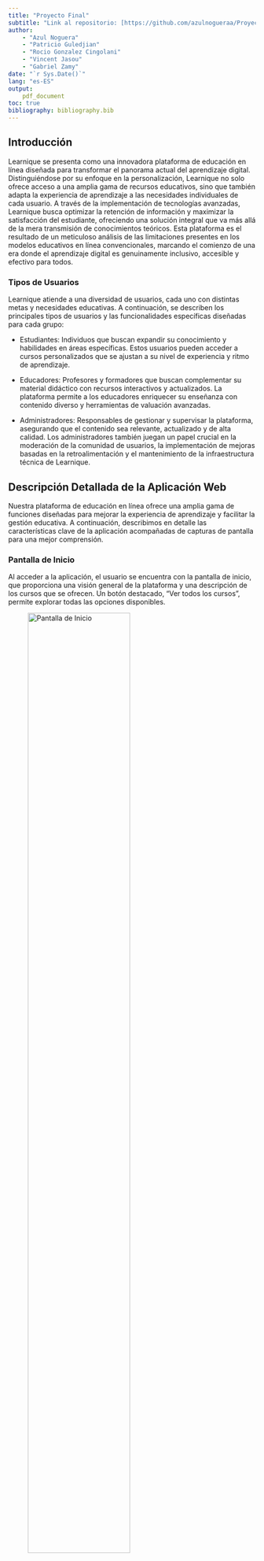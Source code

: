 ```yaml
---
title: "Proyecto Final"
subtitle: "Link al repositorio: [https://github.com/azulnogueraa/Proyecto_AW](https://github.com/azulnogueraa/Proyecto_AW)"
author:
    - "Azul Noguera" 
    - "Patricio Guledjian"
    - "Rocio Gonzalez Cingolani"
    - "Vincent Jasou"
    - "Gabriel Zamy"
date: "`r Sys.Date()`"
lang: "es-ES"
output: 
    pdf_document
toc: true
bibliography: bibliography.bib
---
```

\newpage

\section*{Memoria de la estructura del proyecto}

## Introducción

Learnique se presenta como una innovadora plataforma de educación en línea diseñada para transformar el panorama actual del aprendizaje digital. Distinguiéndose por su enfoque en la personalización, Learnique no solo ofrece acceso a una amplia gama de recursos educativos, sino que también adapta la experiencia de aprendizaje a las necesidades individuales de cada usuario. A través de la implementación de tecnologías avanzadas, Learnique busca optimizar la retención de información y maximizar la satisfacción del estudiante, ofreciendo una solución integral que va más allá de la mera transmisión de conocimientos teóricos. Esta plataforma es el resultado de un meticuloso análisis de las limitaciones presentes en los modelos educativos en línea convencionales, marcando el comienzo de una era donde el aprendizaje digital es genuinamente inclusivo, accesible y efectivo para todos. 

### Tipos de Usuarios

Learnique atiende a una diversidad de usuarios, cada uno con distintas metas y necesidades educativas. A continuación, se describen los principales tipos de usuarios y las funcionalidades específicas diseñadas para cada grupo:

- Estudiantes:
Individuos que buscan expandir su conocimiento y habilidades en áreas específicas. Estos usuarios pueden acceder a cursos personalizados que se ajustan a su nivel de experiencia y ritmo de aprendizaje.

- Educadores:
Profesores y formadores que buscan complementar su material didáctico con recursos interactivos y actualizados. La plataforma permite a los educadores enriquecer su enseñanza con contenido diverso y herramientas de valuación avanzadas.

- Administradores:
Responsables de gestionar y supervisar la plataforma, asegurando que el contenido sea relevante, actualizado y de alta calidad. Los administradores también juegan un papel crucial en la moderación de la comunidad de usuarios, la implementación de mejoras basadas en la retroalimentación y el mantenimiento de la infraestructura técnica de Learnique.


\newpage

## Descripción Detallada de la Aplicación Web 

Nuestra plataforma de educación en línea ofrece una amplia gama de funciones diseñadas para mejorar la experiencia de aprendizaje y facilitar la gestión educativa. A continuación, describimos en detalle las características clave de la aplicación acompañadas de capturas de pantalla para una mejor comprensión.

### Pantalla de Inicio

Al acceder a la aplicación, el usuario se encuentra con la pantalla de inicio, que proporciona una visión general de la plataforma y una descripción de los cursos que se ofrecen. Un botón destacado, "Ver todos los cursos", permite explorar todas las opciones disponibles.

![Pantalla de Inicio](ss/inicio.png){width=70%}


### Pantallas de Registro y Log In

La aplicación cuenta con pantallas separadas para registro y logIn. Los usuarios pueden registrarse o iniciar sesión como estudiantes, profesores o administradores, según su rol correspondiente.

- Pantalla de Registro: Aquí, los nuevos usuarios pueden crear una cuenta.

- Pantalla de LogIn: Los usuarios registrados pueden acceder a su cuenta.


![Pantalla de Registro](ss/registro.png){width=50%}
![Pantalla de Log In](ss/login.png){width=50%}



### Perfil, Búsqueda de Curso e Inscripción (Estudiante)

Una vez que un usuario se identifica como estudiante, obtiene acceso a las siguientes pantallas:

- Inicio: Panel general de la actividad en la plataforma.
- Cursos: Vista y gestión de todos los cursos disponibles.

![Pantalla de Cursos](ss/cursos.png){width=70%}

- Perfil: El estudiante puede ver y editar su información personal, además de revisar los cursos en los que está inscrito.

![Pantalla de Perfil](ss/perfil.png){width=70%}

- Buscar Curso: Se pueden buscar cursos utilizando filtros como nombre o precio.

![Pantalla de Buscar Curso](ss/busca_curso.png){width=70%}

- Detalle de Cursos: Se pueden ver el contenido del curso. 

![Pantalla de Detalle de Cursos](ss/detalle_curso.png){width=70%}

- Inscripción a Cursos: Te puedes inscribir al curso que más te guste. 

![Pantalla de inscripción](ss/inscripcion.png){width=70%}

- Chat: Acceso a chat con profesores si el alumno esta inscripto en el un curso.

![Pantalla de chat](ss/chat.png){width=70%}


### Mis Cursos y Mis Alumnos (Profesor)

Los profesores tienen acceso a las siguientes pantallas:

- Inicio: Panel general de la actividad en la plataforma.
- Mis Cursos: Listado de cursos que el profesor imparte.

![Pantalla de Mis Cursos](ss/mis_cursos.png){width=70%}

- Mis Alumnos: Gestión de estudiantes inscritos en los cursos del profesor.

![Pantalla de Mis Alumnos](ss/mis_alumnos.png){width=70%}

### Funcionalidades del Administrador

Los administradores tienen acceso a un conjunto completo de herramientas para gestionar la plataforma, incluyendo:

- Inicio: Panel general de la actividad en la plataforma.
- Cursos: Vista y gestión de todos los cursos disponibles.
- Ajustes: Panel de administración de la base de datos, permitiendo:
  - Eliminar usuarios.
  - Cambiar roles de usuarios.
  - Agregar curso. 
  - Editar curso.
  - Eliminar cursos.
  
![Pantalla de Ajustes](ss/admin.png){width=70%}

- Buscar Curso: Búsqueda de cursos por nombre o precio, similar a la funcionalidad disponible para los estudiantes.



Conclusión

La aplicación web de educación en línea está diseñada para ofrecer una experiencia completa tanto a estudiantes como a profesores y administradores. Las capturas de pantalla presentadas demuestran cómo cada tipo de usuario puede interactuar de manera eficiente con las distintas funcionalidades, contribuyendo así a una gestión y un aprendizaje óptimos.






\newpage

## Listado de scripts para las vistas

### Pagina Principal
- index.php : Pantalla principal de la página web. 

### Comun
- topBar.php : Cabecera de la web

- curso.php : Vista de un curso en particular. 

### Plantilla
- plantilla.php : Plantilla que será llamada por todas las vistas. 

### F1: Gestión de Roles: Estudiante, Profesor, Administrador
- login.php : Pantalla de login.

- registro.php : Pantalla de registro.

- logout.php : Pantalla de logout.

- perfil.php : Pantalla de perfil de usuario.

- mis_alumnos.php : Pantalla de alumnos de un profesor.

- mis_cursos.php : Pantalla de cursos que dicta un profesor.

### F2: Gestión de Inscripciones y Matriculaciones
- inscripcion.php : Pantalla de inscripción a un curso.

- darseDeBaja.php : Pantalla de desinscripcion de un curso.

### F3: Gestión de Búsqueda con Filtros
- cursos.php : Pantalla de listado de cursos. A partir de ahí, podemos seleccionar el curso para acceder a la información que deseamos.

- curso.php : vista para un curso en particular.

- buscar_cursos.php : Buscador de cursos.

### F4: Panel de Administración
- ajustes.php : En ajustes se podrá borrar usuarios, cambiar roles de usuario y crear, editar o borrar cursos.

- actualizar_curso.php: Gestiona la actualización de un curso.

- agregar_curso.php: Gestiona la creación de un curso.

### F5: Gestión de Comunicación: Estudiantes y Profesores
- chat.php : Pantalla de chat

\vspace{12mm}

## Listado de scripts adicionales

- Clase de identidad de las tablas de la base de datos:

  - Admin.php

  - Estudiante.php

  - Profesor.php
  
  - Registrado.php
   
  - Curso.php

  - Mensaje.php
  
- Reorganización de la funcionalidad asociada a la gestión de los usuarios:

  - Usuario.php

- Centralización de la gestión de conexiones a bases de datos y otras operaciones de la aplicación. 

  - Aplicacion.php
  
- Reorganización de la gestión de formularios:

  - Formulario.php

  - FormurioInscripcion.php
  
  - FormularioLogin.php

  - FormularioRegistro.php
  
  - FormularioAgregarCurso.php

- Configuración e inicialización de la aplicación:

  - Config.php
  
- buscador.php
- procesarActualizarPerfil.php

\newpage


## Estructura de la base de datos

![Diagrama de la estructura de la base de datos](../img/diagrama.png){ width=85% }

La arquitectura de nuestra base de datos está meticulosamente diseñada para sustentar una plataforma educativa online que ofrece una experiencia integral tanto para estudiantes como para profesores. El diagrama adjunto proporciona una representación visual de las relaciones y los campos clave de la base de datos.

La tabla `estudiante` almacena los datos esenciales del usuario, incluyendo un identificador único `id`, el `nombre_usuario`, `apellido`, `email`, y una `contraseña` segura. Esta tabla es fundamental para la gestión de cuentas y la personalización de la experiencia del usuario.

Paralelamente, la tabla `profesor` captura información detallada de los educadores en la plataforma, como sus credenciales de acceso, `experiencia` profesional y especializaciones. El vínculo entre los cursos y los profesores se establece mediante un campo de clave foránea `profesor_id` que conecta con el identificador único del profesor.

Los cursos se detallan en la tabla `curso`, que incluye un nombre descriptivo, `nombre_curso`, una `descripcion` extensa del contenido, `fecha_creacion`, `duracion` estimada, y un `nivel_dificultad` que clasifica el curso. Además, cada curso tiene asignado una `categoria`, `requisitos_previos` necesarios para el alumno y un `precio`, además de un estado (`estado_curso`) que indica si está activo, inactivo o en desarrollo.

Para gestionar las inscripciones, disponemos de la tabla `registrado`, que establece una relación entre los estudiantes y los cursos a los que se han inscrito, mediante los campos `u_id` y `curso_id`. Esta tabla es crucial para el seguimiento de las inscripciones activas y el acceso a los contenidos del curso.

Por último, la tabla `mensaje` en esta base de datos registra mensajes enviados por usuarios relacionados con cursos específicos en un entorno educativo. Cada mensaje está identificado por un número único `id` y contiene el contenido del mensaje (`mensaje`), la fecha y hora de creación (`created_at`), el usuario que envió el mensaje (`user_id`) y su tipo (`tipo_usuario`), que puede ser 'Administrador', 'Estudiante' o 'Profesor'. Además, cada mensaje está asociado a un curso específico (`nombre_curso`) a través de una clave externa que referencia la tabla Curso. 


\newpage

## Prototipo funcional del proyecto

### Profesores:

| nombre de usuario | apellido | email                     | contraseña | experiencia |
|-------------------|----------|---------------------------|------------|-------------|
| javier            | bravo    | javier@learnique.edu      | javier1    |     alta    |
| eva               | ullan    | eva@learnique.edu         | eva12      |     alta    |



### Estudiantes:

| nombre de usuario | apellido | email                     | contraseña |
|-------------------|----------|---------------------------|------------|
| azul              | noguera  | azul@learnique.edu        | azul1      |
| rocio             | gonzalez | rocio@learnique.edu       | rocio1     |
| patricio          | guledjian| patricio@learnique.edu    | patricio1  |
| gabriel           | zamy     | gabriel@learnique.edu     | gabriel1   |
| vincent           | jansou   | vincent@learnique.edu     | vincent1   |

### Administradores:

| nombre de usuario | apellido | email                     | contraseña |
|-------------------|----------|---------------------------|------------|
| admin             | admin    | admin@learnique.edu       | admin1     |

\newpage


## VPS

\vspace{5mm}

URL al servicio de Guacamole:

[https://vm013.containers.fdi.ucm.es/](https://vm013.containers.fdi.ucm.es/)

- Usuario: vm013

- Contraseña: UEp7y90WZsGqKUtAG_J8


\newpage

## Actividades de los integrantes


### Azul Noguera
- Style.css
- index.php estructura 
- Creación de la memoria
- Ordenamiento de las carpetas y los ficheros
- Contribución en carpeta mysql
- Contribución a diagrama de estructura de base de datos
- Contribución a la configuración del VPS

### Rocio Gonzalez
- leeme.txt
- Contribución en registro de usuarios
- Contribución a carpeta mysql
- Contribución a gestión de busqueda de cursos
- Contribución a panel de administración
- Contribución a la gestión de inscripciones y matriculación

### Patricio Guledjian
- Contribución a gestión de busqueda de cursos 
- Contribución a panel de administración
- Contribución al style.css
- Contribución en la carpeta mysql 

### Vincent Jasou
- Validación de ficheros php
- Contribución a registro de usuarios
- Reorganización del codigo en clases
- Contribución a gestión de busqueda de cursos
- Contribución a panel de administración
- Contribución a la configuración del VPS

### Gabriel Zamy
- Contribución a diagrama de estructura de base de datos
- Contribución en carpeta mysql
- Reorganización del codigo en clases
- Contribución a la gestión de inscripciones y matriculación
- Contribución a la configuración del VPS













